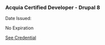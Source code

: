 
### Acquia Certified Developer - Drupal 8

Date Issued: <MonthYear year={2019} month={2} />

No Expiration

[See Credential](https://certification.acquia.com/user/1651991)
